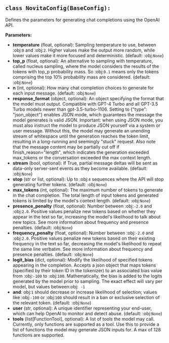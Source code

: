 <a id="camel.configs.novita_config"></a>

<a id="camel.configs.novita_config.NovitaConfig"></a>

## `class NovitaConfig(BaseConfig):`

Defines the parameters for generating chat completions using the
OpenAI API.

**Parameters:**

- **temperature** (float, optional): Sampling temperature to use, between :obj:`0` and :obj:`2`. Higher values make the output more random, while lower values make it more focused and deterministic. (default: :obj:`None`)
- **top_p** (float, optional): An alternative to sampling with temperature, called nucleus sampling, where the model considers the results of the tokens with top_p probability mass. So :obj:`0.1` means only the tokens comprising the top 10% probability mass are considered. (default: :obj:`None`)
- **n** (int, optional): How many chat completion choices to generate for each input message. (default: :obj:`None`)
- **response_format** (object, optional): An object specifying the format that the model must output. Compatible with GPT-4 Turbo and all GPT-3.5 Turbo models newer than gpt-3.5-turbo-1106. Setting to {"type": "json_object"} enables JSON mode, which guarantees the message the model generates is valid JSON. Important: when using JSON mode, you must also instruct the model to produce JSON yourself via a system or user message. Without this, the model may generate an unending stream of whitespace until the generation reaches the token limit, resulting in a long-running and seemingly "stuck" request. Also note that the message content may be partially cut off if finish_reason="length", which indicates the generation exceeded max_tokens or the conversation exceeded the max context length.
- **stream** (bool, optional): If True, partial message deltas will be sent as data-only server-sent events as they become available. (default: :obj:`None`)
- **stop** (str or list, optional): Up to :obj:`4` sequences where the API will stop generating further tokens. (default: :obj:`None`)
- **max_tokens** (int, optional): The maximum number of tokens to generate in the chat completion. The total length of input tokens and generated tokens is limited by the model's context length. (default: :obj:`None`)
- **presence_penalty** (float, optional): Number between :obj:`-2.0` and :obj:`2.0`. Positive values penalize new tokens based on whether they appear in the text so far, increasing the model's likelihood to talk about new topics. See more information about frequency and presence penalties. (default: :obj:`None`)
- **frequency_penalty** (float, optional): Number between :obj:`-2.0` and :obj:`2.0`. Positive values penalize new tokens based on their existing frequency in the text so far, decreasing the model's likelihood to repeat the same line verbatim. See more information about frequency and presence penalties. (default: :obj:`None`)
- **logit_bias** (dict, optional): Modify the likelihood of specified tokens appearing in the completion. Accepts a json object that maps tokens (specified by their token ID in the tokenizer) to an associated bias value from :obj:`-100` to :obj:`100`. Mathematically, the bias is added to the logits generated by the model prior to sampling. The exact effect will vary per model, but values between:obj:` -1`
- **and**: obj:`1` should decrease or increase likelihood of selection; values like :obj:`-100` or :obj:`100` should result in a ban or exclusive selection of the relevant token. (default: :obj:`None`)
- **user** (str, optional): A unique identifier representing your end-user, which can help OpenAI to monitor and detect abuse. (default: :obj:`None`)
- **tools** (list[FunctionTool], optional): A list of tools the model may call. Currently, only functions are supported as a tool. Use this to provide a list of functions the model may generate JSON inputs for. A max of 128 functions are supported.
